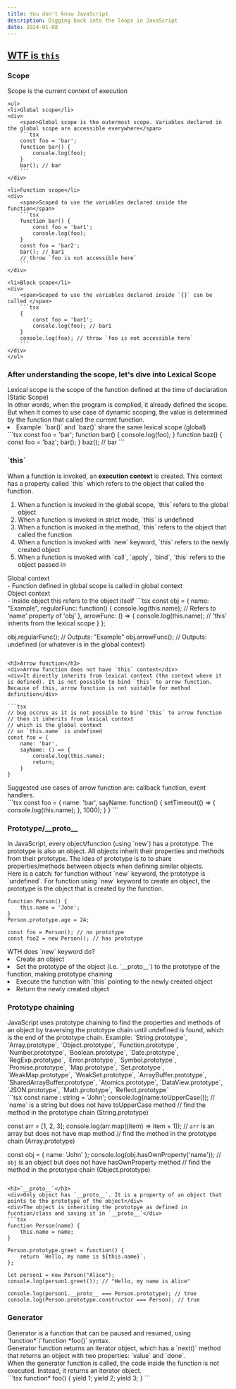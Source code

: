```yaml
---
title: You don't know JavaScript
description: Digging back into the loops in JavaScript
date: 2024-01-08
---
```


<a href="#wtfisths"><h2>WTF is `this`</h2></a>
<div>
    <h3>Scope</h3>
    <div>Scope is the current context of execution</div>
    
    <ul>
    <li>Global scope</li>
    <div>
        <span>Global scope is the outermost scope. Variables declared in the global scope are accessible everywhere</span>
        ```tsx
        const foo = 'bar';
        function bar() {
            console.log(foo);
        }
        bar(); // bar
        ```
    </div>
    
    <li>Function scope</li>
    <div>
        <span>Scoped to use the variables declared inside the function</span>
        ```tsx
        function bar() {
            const foo = 'bar1';
            console.log(foo);
        }
        const foo = 'bar2';
        bar(); // bar1
        // throw `foo is not accessible here`
        ```
    </div>

    <li>Block scope</li>
    <div>
        <span>Scoped to use the variables declared inside `{}` can be called </span>
        ```tsx
        {
            const foo = 'bar1';
            console.log(foo); // bar1
        }
        console.log(foo); // throw `foo is not accessible here`
        ```
    </div>
    </ul>

<h3>After understanding the scope, let's dive into Lexical Scope</h3>
<div>Lexical scope is the scope of the function defined at the time of declaration (Static Scope)</div>
<div>In other words, when the program is complied, it already defined the scope. But when it comes to use case of dynamic scoping, the value is determined by the function that called the current function.</div>
<div>
    <li>Example: `bar()` and `baz()` share the same lexical scope (global)</li>
    ```tsx
    const foo = 'bar';
    function bar() {
        console.log(foo);
    }
    function baz() {
        const foo = 'baz';
        bar();
    }
    baz(); // bar
    ```
    </div>
</div>

<h3>`this`</h3>
  When a function is invoked, an <b>execution context</b> is created. This
  context has a property called `this` which refers to the object that called
  the function.
<ol>
  <li>
    When a function is invoked in the global scope, `this` refers to the global
    object
  </li>
  <li>When a function is invoked in strict mode, `this` is undefined</li>
  <li>
    When a function is invoked in the method, `this` refers to the object that
    called the function
  </li>
  <li>
    When a function is invoked with `new` keyword, `this` refers to the newly
    created object
  </li>
  <li>
    When a function is invoked with `call`, `apply`, `bind`, `this` refers to
    the object passed in
  </li>
</ol>

<div>Global context</div>- Function defined in global scope is called in global context

<div>Object context</div>
- Inside object this refers to the object itself 
```tsx
const obj = {
  name: "Example",
  regularFunc: function() {
    console.log(this.name); // Refers to 'name' property of 'obj'
  },
  arrowFunc: () => {
    console.log(this.name); // 'this' inherits from the lexical scope
  }
};

obj.regularFunc(); // Outputs: "Example"
obj.arrowFunc(); // Outputs: undefined (or whatever is in the global context)

````

<h3>Arrow function</h3>
<div>Arrow function does not have `this` context</div>
<div>It directly inherits from lexical context (the context where it is defined). It is not possible to bind `this` to arrow function. Because of this, arrow function is not suitable for method definition</div>

```tsx
// bug occrus as it is not possible to bind `this` to arrow function
// then it inherits from lexical context
// which is the global context
// so `this.name` is undefined
const foo = {
    name: 'bar',
    sayName: () => {
        console.log(this.name);
        return;
    }
}
````

<div>Suggested use cases of arrow function are: callback function, event handlers.</div>
```tsx
const foo = {
    name: 'bar',
    sayName: function() {
        setTimeout(() => {
            console.log(this.name);
        }, 1000);
    }
}
```

<div>
<h3>Prototype/__proto__</h3>
In JavaScript, every object/function (using `new`) has a prototype. The prototype is also an object. All objects inherit their properties and methods from their prototype. The idea of prototype is to to share properties/methods between objects when defining similar objects.

<div style={{backgroundColor: '#515761', padding: '1rem', borderRadius: 8}}>
Here is a catch: for function without `new` keyword, the prototype is `undefined`. For function using `new` keyword to create an object, the prototype is the object that is created by the function.
</div>

```tsx
function Person() {
    this.name = 'John';
}
Person.prototype.age = 24;

const foo = Person(); // no prototype
const foo2 = new Person(); // has prototype
```

<div> WTH does `new` keyword do? </div>
<li>Create an object</li>
<li>Set the prototype of the object (i.e. `__proto__`) to the prototype of the function, making prototype chaining</li>
<li>Execute the function with `this` pointing to the newly created object</li>
<li>Return the newly created object</li>

<div>
<h3>Prototype chaining</h3>
JavaScript uses prototype chaining to find the properties and methods of an object by traversing the prototype chain until undefined is found, which is the end of the prototype chain.  
Example: `String.prototype`, `Array.prototype`, `Object.prototype`, `Function.prototype`, `Number.prototype`, `Boolean.prototype`, `Date.prototype`, `RegExp.prototype`, `Error.prototype`, `Symbol.prototype`, `Promise.prototype`, `Map.prototype`, `Set.prototype`, `WeakMap.prototype`, `WeakSet.prototype`, `ArrayBuffer.prototype`, `SharedArrayBuffer.prototype`, `Atomics.prototype`, `DataView.prototype`, `JSON.prototype`, `Math.prototype`, `Reflect.prototype`
</div>
```tsx
const name : string = 'John';
console.log(name.toUpperCase()); // `name` is a string but does not have toUpperCase method
// find the method in the prototype chain (String.prototype)

const arr = [1, 2, 3];
console.log(arr.map((item) => item + 1)); // `arr` is an array but does not have map method
// find the method in the prototype chain (Array.prototype)

const obj = { name: 'John' };
console.log(obj.hasOwnProperty('name')); // `obj` is an object but does not have hasOwnProperty method
// find the method in the prototype chain (Object.prototype)
```

<h3>`__proto__`</h3>
<div>Only object has `__proto__`. It is a property of an object that points to the prototype of the object</div>
<div>The object is inheriting the prototpye as defined in fucntion/class and saving it in `__proto__`</div>
```tsx
function Person(name) {
    this.name = name;
}

Person.prototype.greet = function() {
    return `Hello, my name is ${this.name}`;
};

let person1 = new Person("Alice");
console.log(person1.greet()); // "Hello, my name is Alice"

console.log(person1.__proto__ === Person.prototype); // true
console.log(Person.prototype.constructor === Person); // true
```
</div>

<div>
<h3>Generator</h3>
<div>Generator is a function that can be paused and resumed, using `function*`/`function *foo()` syntax.</div>
<div>Generator function returns an iterator object, which has a `next()` method that returns an object with two properties: `value` and `done`.</div>
<div>When the generator function is called, the code inside the function is not executed. Instead, it returns an iterator object.</div>
```tsx
function* foo() {
    yield 1;
    yield 2;
    yield 3;
}
```
</div>
